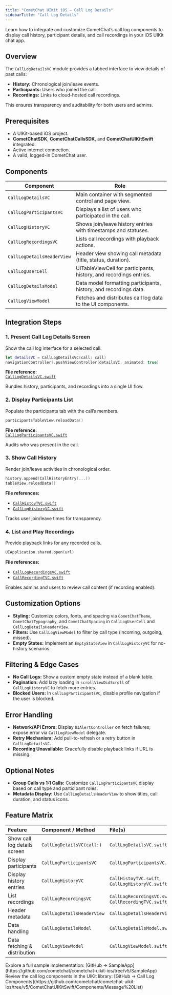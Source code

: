 ```yaml
---
title: "CometChat UIKit iOS — Call Log Details"
sidebarTitle: "Call Log Details"
---
```


Learn how to integrate and customize CometChat’s call log components to display call history, participant details, and call recordings in your iOS UIKit chat app.

## Overview

The `CallLogDetailsVC` module provides a tabbed interface to view details of past calls:

- **History:** Chronological join/leave events.  
- **Participants:** Users who joined the call.  
- **Recordings:** Links to cloud-hosted call recordings.  

This ensures transparency and auditability for both users and admins.

## Prerequisites

- A UIKit-based iOS project.  
- **CometChatSDK**, **CometChatCallsSDK**, and **CometChatUIKitSwift** integrated.  
- Active internet connection.  
- A valid, logged-in CometChat user.

## Components

| Component                   | Role                                                                                   |
|-----------------------------|----------------------------------------------------------------------------------------|
| `CallLogDetailsVC`          | Main container with segmented control and page view.                                   |
| `CallLogParticipantsVC`     | Displays a list of users who participated in the call.                                 |
| `CallLogHistoryVC`          | Shows join/leave history entries with timestamps and statuses.                         |
| `CallLogRecordingsVC`       | Lists call recordings with playback actions.                                           |
| `CallLogDetailsHeaderView`  | Header view showing call metadata (title, status, duration).                           |
| `CallLogUserCell`           | UITableViewCell for participants, history, and recordings entries.                     |
| `CallLogDetailsModel`       | Data model formatting participants, history, and recordings data.                      |
| `CallLogViewModel`          | Fetches and distributes call log data to the UI components.                            |

## Integration Steps

### 1. Present Call Log Details Screen

Show the call log interface for a selected call.

```swift
let detailsVC = CallLogDetailsVC(call: call)
navigationController?.pushViewController(detailsVC, animated: true)
```

**File reference:**  
[`CallLogDetailsVC.swift`](https://github.com/cometchat/cometchat-uikit-ios/blob/v5/SampleApp/View%20Controllers/CometChat%20Components/Call%20Log%20Details/CallLogDetailsVC.swift)

Bundles history, participants, and recordings into a single UI flow.

### 2. Display Participants List

Populate the participants tab with the call’s members.

```swift
participantsTableView.reloadData()
```

**File reference:**  
[`CallLogParticipantsVC.swift`](https://github.com/cometchat/cometchat-uikit-ios/blob/v5/SampleApp/View%20Controllers/CometChat%20Components/Call%20Log%20Details/Call%20Participants/CallLogParticipantsVC.swift)

Audits who was present in the call.

### 3. Show Call History

Render join/leave activities in chronological order.

```swift
history.append(CallHistoryEntry(...))
tableView.reloadData()
```

**File references:**  
- [`CallHistoyTVC.swift`](https://github.com/cometchat/cometchat-uikit-ios/blob/v5/SampleApp/View%20Controllers/CometChat%20Components/Call%20Log%20Details/Call%20History%20/CallHistoyTVC.swift)  
- [`CallLogHistoryVC.swift`](https://github.com/cometchat/cometchat-uikit-ios/blob/v5/SampleApp/View%20Controllers/CometChat%20Components/Call%20Log%20Details/Call%20History%20/CallLogHistoryVC.swift)

Tracks user join/leave times for transparency.

### 4. List and Play Recordings

Provide playback links for any recorded calls.

```swift
UIApplication.shared.open(url)
```

**File references:**  
- [`CallLogRecordingsVC.swift`](https://github.com/cometchat/cometchat-uikit-ios/blob/v5/SampleApp/View%20Controllers/CometChat%20Components/Call%20Log%20Details/Call%20Recording%20/CallLogRecordingsVC.swift)  
- [`CallRecordingTVC.swift`](https://github.com/cometchat/cometchat-uikit-ios/blob/v5/SampleApp/View%20Controllers/CometChat%20Components/Call%20Log%20Details/Call%20Recording%20/CallRecordingTVC.swift)

Enables admins and users to review call content (if recording enabled).

## Customization Options

- **Styling:** Customize colors, fonts, and spacing via `CometChatTheme`, `CometChatTypography`, and `CometChatSpacing` in `CallLogUserCell` and `CallLogDetailsHeaderView`.  
- **Filters:** Use `CallLogViewModel` to filter by call type (incoming, outgoing, missed).  
- **Empty States:** Implement an `EmptyStateView` in `CallLogHistoryVC` for no-history scenarios.

## Filtering & Edge Cases

- **No Call Logs:** Show a custom empty state instead of a blank table.  
- **Pagination:** Add lazy loading in `scrollViewDidScroll` of `CallLogHistoryVC` to fetch more entries.  
- **Blocked Users:** In `CallLogParticipantsVC`, disable profile navigation if the user is blocked.

## Error Handling

- **Network/API Errors:** Display `UIAlertController` on fetch failures; expose error via `CallLogViewModel` delegate.  
- **Retry Mechanism:** Add pull-to-refresh or a retry button in `CallLogDetailsVC`.  
- **Recording Unavailable:** Gracefully disable playback links if URL is missing.

## Optional Notes

- **Group Calls vs 1:1 Calls:** Customize `CallLogParticipantsVC` display based on call type and participant roles.  
- **Metadata Display:** Use `CallLogDetailsHeaderView` to show titles, call duration, and status icons.

## Feature Matrix

| Feature                      | Component / Method                | File(s)                                                                                           |
|:-----------------------------|:----------------------------------|:--------------------------------------------------------------------------------------------------|
| Show call log details screen | `CallLogDetailsVC(call:)`         | `CallLogDetailsVC.swift`                                                                          |
| Display participants         | `CallLogParticipantsVC`           | `CallLogParticipantsVC.swift`                                                                     |
| Display history entries      | `CallLogHistoryVC`                | `CallHistoyTVC.swift`, `CallLogHistoryVC.swift`                                                   |
| List recordings              | `CallLogRecordingsVC`             | `CallLogRecordingsVC.swift`, `CallRecordingTVC.swift`                                             |
| Header metadata              | `CallLogDetailsHeaderView`        | `CallLogDetailsHeaderView.swift`                                                                  |
| Data handling                | `CallLogDetailsModel`             | `CallLogDetailsModel.swift`                                                                       |
| Data fetching & distribution | `CallLogViewModel`                | `CallLogViewModel.swift`                                                                          |

<CardGroup>

<Card title="Full Sample App">
Explore a full sample implementation:
[GitHub → SampleApp](https://github.com/cometchat/cometchat-uikit-ios/tree/v5/SampleApp)

</Card>

<Card title="UIKit Source Code">
Review the call log components in the UIKit library:
[GitHub → Call Log Components](https://github.com/cometchat/cometchat-uikit-ios/tree/v5/CometChatUIKitSwift/Components/Message%20List)

</Card>

</CardGroup>